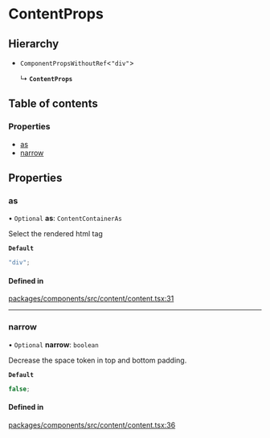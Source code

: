 # ContentProps

## Hierarchy

- `ComponentPropsWithoutRef`\<`"div"`\>

  ↳ **`ContentProps`**

## Table of contents

### Properties

- [as](ContentProps.md#as)
- [narrow](ContentProps.md#narrow)

## Properties

### as

• `Optional` **as**: `ContentContainerAs`

Select the rendered html tag

**`Default`**

```ts
"div";
```

#### Defined in

[packages/components/src/content/content.tsx:31](https://github.com/vtex/shoreline/blob/9b5214c2f/packages/components/src/content/content.tsx#L31)

---

### narrow

• `Optional` **narrow**: `boolean`

Decrease the space token in top and bottom padding.

**`Default`**

```ts
false;
```

#### Defined in

[packages/components/src/content/content.tsx:36](https://github.com/vtex/shoreline/blob/9b5214c2f/packages/components/src/content/content.tsx#L36)
